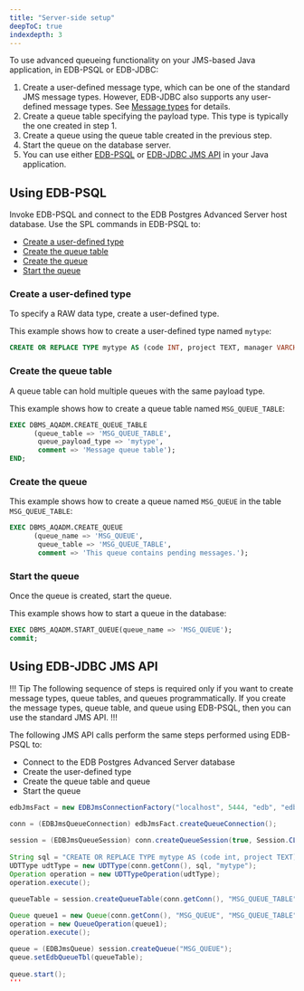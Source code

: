 ```yaml
---
title: "Server-side setup"
deepToC: true
indexdepth: 3
---
```


To use advanced queueing functionality on your JMS-based Java application, in EDB-PSQL or EDB-JDBC:

1. Create a user-defined message type, which can be one of the standard JMS message types. However, EDB-JDBC also supports any user-defined message types. See [Message types](message_types) for details.
1. Create a queue table specifying the payload type. This type is typically the one created in step 1.
1. Create a queue using the queue table created in the previous step.
1. Start the queue on the database server.
1. You can use either [EDB-PSQL](#using-edb-psql) or [EDB-JDBC JMS API](#using-edb-jdbc-jms-api) in your Java application.

## Using EDB-PSQL

Invoke EDB-PSQL and connect to the EDB Postgres Advanced Server host database. Use the SPL commands in EDB-PSQL to:

- [Create a user-defined type](#create-a-user-defined-type)
- [Create the queue table](#create-a-user-defined-type)
- [Create the queue](#create-the-queue)
- [Start the queue](#start-the-queue)

### Create a user-defined type

To specify a RAW data type, create a user-defined type. 

This example shows how to create a user-defined type named `mytype`:

```sql
CREATE OR REPLACE TYPE mytype AS (code INT, project TEXT, manager VARCHAR(10));
```

### Create the queue table

A queue table can hold multiple queues with the same payload type. 

This example shows how to create a queue table named `MSG_QUEUE_TABLE`:

```sql
EXEC DBMS_AQADM.CREATE_QUEUE_TABLE
      (queue_table => 'MSG_QUEUE_TABLE',
       queue_payload_type => 'mytype',
       comment => 'Message queue table');
END;
```

### Create the queue

This example shows how to create a queue named `MSG_QUEUE` in the table `MSG_QUEUE_TABLE`:

```sql
EXEC DBMS_AQADM.CREATE_QUEUE 
      (queue_name => 'MSG_QUEUE', 
       queue_table => 'MSG_QUEUE_TABLE', 
       comment => 'This queue contains pending messages.');
```

### Start the queue

Once the queue is created, start the queue.

This example shows how to start a queue in the database:

```sql
EXEC DBMS_AQADM.START_QUEUE(queue_name => 'MSG_QUEUE');
commit;
```

## Using EDB-JDBC JMS API

!!! Tip
The following sequence of steps is required only if you want to create message types, queue tables, and queues programmatically. If you create the message types, queue table, and queue using EDB-PSQL, then you can use the standard JMS API.
!!!

The following JMS API calls perform the same steps performed using EDB-PSQL to:

-   Connect to the EDB Postgres Advanced Server database
-   Create the user-defined type
-   Create the queue table and queue
-   Start the queue

```java
edbJmsFact = new EDBJmsConnectionFactory("localhost", 5444, "edb", "edb", "edb");

conn = (EDBJmsQueueConnection) edbJmsFact.createQueueConnection();
                        
session = (EDBJmsQueueSession) conn.createQueueSession(true, Session.CLIENT_ACKNOWLEDGE);            
            
String sql = "CREATE OR REPLACE TYPE mytype AS (code int, project TEXT);";
UDTType udtType = new UDTType(conn.getConn(), sql, "mytype");
Operation operation = new UDTTypeOperation(udtType);
operation.execute();

queueTable = session.createQueueTable(conn.getConn(), "MSG_QUEUE_TABLE", "mytype", "Message queue table");
            
Queue queue1 = new Queue(conn.getConn(), "MSG_QUEUE", "MSG_QUEUE_TABLE", "Message Queue");
operation = new QueueOperation(queue1);
operation.execute();

queue = (EDBJmsQueue) session.createQueue("MSG_QUEUE");
queue.setEdbQueueTbl(queueTable);
            
queue.start();
'''